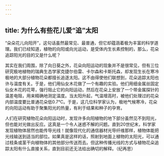 ```yaml
---
---
---
```

title: 为什么有些花儿爱“追”太阳
---




“朵朵花儿向阳开”，这句话虽然最常见、最普通，但它却蕴涵着极为丰富的科学道理。我们已经知道，植物的向阳或向光运动，是受体内生长素控制的，那么，花朵追踪阳光的目的又是什么呢？

其实在我们周围，除了向日葵之外，花朵向阳运动的现象并不是很常见，但有三位研究极地植物的瑞典生态学家克捷尔伯雷、卡尔森和卡斯托森，却发现生长在寒冷极地的大部分植物花朵都擅长追逐太阳。这不由得使他们联想到，花朵追踪太阳也许与温度有关。于是，他们用仙女木花做了一个有趣的实验。他们用细金属丝固定仙女木花的花萼，强行阻止它的向阳运动，然后在花朵上安放了一个带金属探针的温差电阻，用来精确地测定温度。当太阳升起，气温增高时，被他们处理过的花朵内部温度要比普通花朵低0.7℃。于是，这几位科学家认为，极地气候寒冷，花朵的向阳运动有助于聚集阳光的热量，有利于结果和种子的孕育。



人们在研究植物花朵向阳运动时，发现许多向阳植物的地下部分虽然见不到阳光，但也能对光做出反应。这真是一个令人迷惑不解的问题。直到20世纪末，科学家发现植物体居然也能传导光线！就像现代化的通信器材光导纤维那样，植物体能把光线输送到适当的部位。如果真是这样的话，照射到地面上植物的太阳光，可以通过枝条或茎干向植物体的其他部分传送而去。但这种传播光线的方式与植物花朵追踪太阳有什么直接关系，直到目前还无法给出确切的解释。（纪再思）